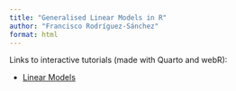 ```yaml
---
title: "Generalised Linear Models in R"
author: "Francisco Rodríguez-Sánchez"
format: html
---
```


Links to interactive tutorials (made with Quarto and webR):

- [Linear Models](lm_webR.html)
